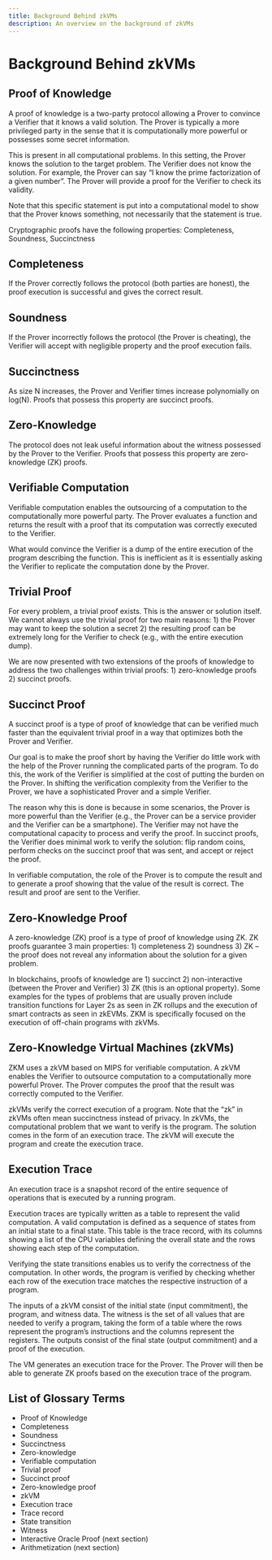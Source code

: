 ```yaml
---
title: Background Behind zkVMs
description: An overview on the background of zkVMs
---
```


# Background Behind zkVMs

## Proof of Knowledge

A proof of knowledge is a two-party protocol allowing a Prover to convince a Verifier that it knows a valid solution. The Prover is typically a more privileged party in the sense that it is computationally more powerful or possesses some secret information.&#x20;

This is present in all computational problems. In this setting, the Prover knows the solution to the target problem. The Verifier does not know the solution. For example, the Prover can say “I know the prime factorization of a given number”. The Prover will provide a proof for the Verifier to check its validity.&#x20;

Note that this specific statement is put into a computational model to show that the Prover knows something, not necessarily that the statement is true.&#x20;

Cryptographic proofs have the following properties: Completeness, Soundness, Succinctness

## Completeness&#x20;

If the Prover correctly follows the protocol (both parties are honest), the proof execution is successful and gives the correct result.&#x20;

## Soundness&#x20;

If the Prover incorrectly follows the protocol (the Prover is cheating), the Verifier will accept with negligible property and the proof execution fails.&#x20;

## Succinctness&#x20;

As size N increases, the Prover and Verifier times increase polynomially on log(N). Proofs that possess this property are succinct proofs.&#x20;

## Zero-Knowledge&#x20;

The protocol does not leak useful information about the witness possessed by the Prover to the Verifier. Proofs that possess this property are zero-knowledge (ZK) proofs.&#x20;

## Verifiable Computation&#x20;

Verifiable computation enables the outsourcing of a computation to the computationally more powerful party. The Prover evaluates a function and returns the result with a proof that its computation was correctly executed to the Verifier.&#x20;

What would convince the Verifier is a dump of the entire execution of the program describing the function. This is inefficient as it is essentially asking the Verifier to replicate the computation done by the Prover.

## Trivial Proof&#x20;

For every problem, a trivial proof exists. This is the answer or solution itself. We cannot always use the trivial proof for two main reasons: 1) the Prover may want to keep the solution a secret 2) the resulting proof can be extremely long for the Verifier to check (e.g., with the entire execution dump).&#x20;

We are now presented with two extensions of the proofs of knowledge to address the two challenges within trivial proofs: 1) zero-knowledge proofs 2) succinct proofs.&#x20;

## Succinct Proof

A succinct proof is a type of proof of knowledge that can be verified much faster than the equivalent trivial proof in a way that optimizes both the Prover and Verifier.&#x20;

Our goal is to make the proof short by having the Verifier do little work with the help of the Prover running the complicated parts of the program. To do this, the work of the Verifier is simplified at the cost of putting the burden on the Prover. In shifting the verification complexity from the Verifier to the Prover, we have a sophisticated Prover and a simple Verifier.&#x20;

The reason why this is done is because in some scenarios, the Prover is more powerful than the Verifier (e.g., the Prover can be a service provider and the Verifier can be a smartphone). The Verifier may not have the computational capacity to process and verify the proof. In succinct proofs, the Verifier does minimal work to verify the solution: flip random coins, perform checks on the succinct proof that was sent, and accept or reject the proof.&#x20;

In verifiable computation, the role of the Prover is to compute the result and to generate a proof showing that the value of the result is correct. The result and proof are sent to the Verifier.&#x20;

## Zero-Knowledge Proof&#x20;

A zero-knowledge (ZK) proof is a type of proof of knowledge using ZK. ZK proofs guarantee 3 main properties: 1) completeness 2) soundness 3) ZK – the proof does not reveal any information about the solution for a given problem.&#x20;

In blockchains, proofs of knowledge are 1) succinct 2) non-interactive (between the Prover and Verifier) 3) ZK (this is an optional property). Some examples for the types of problems that are usually proven include transition functions for Layer 2s as seen in ZK rollups and the execution of smart contracts as seen in zkEVMs. ZKM is specifically focused on the execution of off-chain programs with zkVMs.&#x20;

## Zero-Knowledge Virtual Machines (zkVMs)&#x20;

ZKM uses a zkVM based on MIPS for verifiable computation. A zkVM enables the Verifier to outsource computation to a computationally more powerful Prover. The Prover computes the proof that the result was correctly computed to the Verifier.&#x20;

zkVMs verify the correct execution of a program. Note that the “zk” in zkVMs often mean succinctness instead of privacy. In zkVMs, the computational problem that we want to verify is the program. The solution comes in the form of an execution trace. The zkVM will execute the program and create the execution trace.&#x20;

## Execution Trace

An execution trace is a snapshot record of the entire sequence of operations that is executed by a running program.&#x20;

Execution traces are typically written as a table to represent the valid computation. A valid computation is defined as a sequence of states from an initial state to a final state. This table is the trace record, with its columns showing a list of the CPU variables defining the overall state and the rows showing each step of the computation.&#x20;

Verifying the state transitions enables us to verify the correctness of the computation. In other words, the program is verified by checking whether each row of the execution trace matches the respective instruction of a program.&#x20;

The inputs of a zkVM consist of the initial state (input commitment), the program, and witness data. The witness is the set of all values that are needed to verify a program, taking the form of a table where the rows represent the program’s instructions and the columns represent the registers. The outputs consist of the final state (output commitment) and a proof of the execution.&#x20;

The VM generates an execution trace for the Prover. The Prover will then be able to generate ZK proofs based on the execution trace of the program.&#x20;

## List of Glossary Terms&#x20;

- Proof of Knowledge&#x20;
- Completeness&#x20;
- Soundness&#x20;
- Succinctness&#x20;
- Zero-knowledge&#x20;
- Verifiable computation
- Trivial proof&#x20;
- Succinct proof&#x20;
- Zero-knowledge proof&#x20;
- zkVM
- Execution trace&#x20;
- Trace record&#x20;
- State transition&#x20;
- Witness&#x20;
- Interactive Oracle Proof (next section)&#x20;
- Arithmetization (next section)&#x20;
